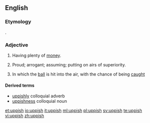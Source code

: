 ==English==

===Etymology===
{{suffix|up|ish}}.

===Adjective===
{{en-adj}}

# {{context|since circa 1678|lang=en}} Having plenty of [[money]].
# {{context|colloquial|lang=en}} Proud; arrogant; assuming; putting on airs of superiority.
# {{context|cricket|of a shot|lang=en}} In which the [[ball]] is hit into the air, with the chance of being [[caught]]

====Derived terms====
* [[uppishly]] colloquial adverb
* [[uppishness]] colloquial noun

[[et:uppish]]
[[io:uppish]]
[[it:uppish]]
[[ml:uppish]]
[[pl:uppish]]
[[sv:uppish]]
[[te:uppish]]
[[vi:uppish]]
[[zh:uppish]]